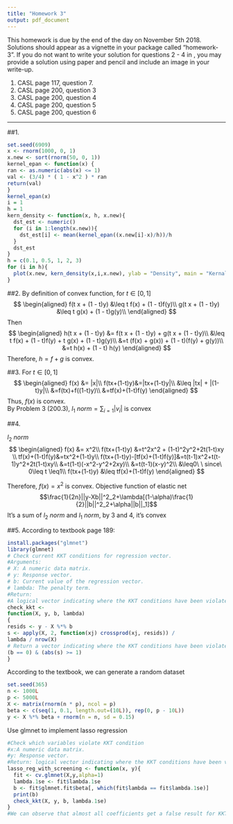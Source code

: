 ```yaml
---
title: "Homework 3"
output: pdf_document
---
```


This homework is due by the end of the day on November 5th 2018. Solutions should appear as a vignette in your package called "homework-3". If you do not want to write your solution for questions 2 - 4 in \LaTeX, you may provide a solution using paper and pencil and include an image in your write-up. 

1. CASL page 117, question 7.
2. CASL page 200, question 3
3. CASL page 200, question 4
4. CASL page 200, question 5
5. CASL page 200, question 6

---
<!--
%\VignetteEngine{knitr::rmarkdown}
%\VignetteIndexEntry{The ridge regression vignette}
-->

##1.
```r
set.seed(6909)
x <- rnorm(1000, 0, 1)
x.new <- sort(rnorm(50, 0, 1))
kernel_epan <- function(x) {
ran <- as.numeric(abs(x) <= 1)
val <- (3/4) * ( 1 - x^2 ) * ran
return(val)
}
kernel_epan(x)
i = 1
h = 1
kern_density <- function(x, h, x.new){
  dst_est <- numeric()
  for (i in 1:length(x.new)){
    dst_est[i] <- mean(kernel_epan((x.new[i]-x)/h))/h
  }
  dst_est
}
h = c(0.1, 0.5, 1, 2, 3)
for (i in h){
  plot(x.new, kern_density(x,i,x.new), ylab = "Density", main = "Kernal density estimation", type = "l")  
}
```


##2.
By definition of convex function, for $t \in [0, 1]$
$$
\begin{aligned}
f(t x + (1 - t)y) &\leq t f(x) + (1 - t)f(y)\\
g(t x + (1 - t)y) &\leq t g(x) + (1 - t)g(y)\\
\end{aligned}
$$
Then
$$
\begin{aligned}
h(t x + (1 - t)y) &= f(t x + (1 - t)y) + g(t x + (1 - t)y)\\
&\leq t f(x) + (1 - t)f(y) + t g(x) + (1 - t)g(y)\\
&=t (f(x) + g(x)) + (1 - t)(f(y) + g(y))\\
&=t h(x) + (1 - t) h(y)
\end{aligned}
$$
Therefore, $h = f + g$ is convex.

##3.
For $t \in [0, 1]$
$$
\begin{aligned}
f(x) &= |x|\\
f(tx+(1-t)y)&=|tx+(1-t)y|\\
&\leq |tx| + |(1-t)y|\\
&=f(tx)+f((1-t)y)\\
&=tf(x)+(1-t)f(y)
\end{aligned}
$$
Thus, $f(x)$ is convex.  
By Problem 3 (200.3), $l_1\ norm= \sum_{i = 1}|v_i|$ is convex

##4.

$l_2\ norm$
$$
\begin{aligned}
f(x) &= x^2\\
f(tx+(1-t)y) &=t^2x^2 + (1-t)^2y^2+2t(1-t)xy \\
tf(x)+(1-t)f(y)&=tx^2+(1-t)y\\
f(tx+(1-t)y)-[tf(x)+(1-t)f(y)]&=t(t-1)x^2+t(t-1)y^2+2t(1-t)xy\\
&=t(1-t)(-x^2-y^2+2xy)\\
&=t(t-1)(x-y)^2\\
&\leq0\ \ since\ 0\leq t \leq1\\
f(tx+(1-t)y) &\leq tf(x)+(1-t)f(y)
\end{aligned}
$$

Therefore, $f(x) = x^2$ is convex. 
Objective function of elastic net
$$\frac{1}{2n}||y-Xb||^2_2+\lambda[(1-\alpha)\frac{1}{2}||b||^2_2+\alpha||b||_1]$$
It's a sum of $l_2\ norm$ and $l_1\ norm$, by 3 and 4, it's convex

##5.
According to textbook page 189:
```r
install.packages("glmnet")
library(glmnet)
# Check current KKT conditions for regression vector.
#Arguments:
# X: A numeric data matrix.
# y: Response vector.
# b: Current value of the regression vector.
# lambda: The penalty term.
#Return: 
#A logical vector indicating where the KKT conditions have been violated by the variables that are currently zero.
check_kkt <-
function(X, y, b, lambda)
{
resids <- y - X %*% b
s <- apply(X, 2, function(xj) crossprod(xj, resids)) /
lambda / nrow(X)
# Return a vector indicating where the KKT conditions have been violated by the variables that are currently zero.
(b == 0) & (abs(s) >= 1)
}
```
According to the textbook, we can generate a random dataset
```r
set.seed(365)
n <- 1000L
p <- 5000L
X <- matrix(rnorm(n * p), ncol = p)
beta <- c(seq(1, 0.1, length.out=(10L)), rep(0, p - 10L))
y <- X %*% beta + rnorm(n = n, sd = 0.15)
```
Use glmnet to implement lasso regression
```r

#Check which variables violate KKT condition
#x:A numeric data matrix.
#y: Response vector.
#Return: logical vector indicating where the KKT conditions have been violated
lasso_reg_with_screening <- function(x, y){
  fit <- cv.glmnet(X,y,alpha=1)
  lambda.1se <- fit$lambda.1se
  b <- fit$glmnet.fit$beta[, which(fit$lambda == fit$lambda.1se)]
  print(b)
  check_kkt(X, y, b, lambda.1se)
}
#We can observe that almost all coefficients get a false result for KKT violation. 
```